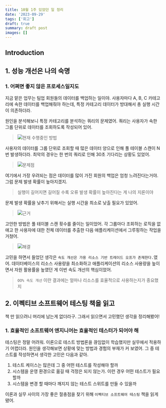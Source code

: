 ```yaml
---
title: 10월 1주 있었던 일 정리
date: '2023-09-29'
tags: ['회고']
draft: true
summary: draft post
images: []
---
```


## Introduction

<TOCInline toc={props.toc} exclude="Introduction" />

## 1. 성능 개선은 나의 숙명

### 1. 어쩌면 좋지 않은 프로세스일지도

지금 맡은 업무는 팀업 회원들의 데이터를 백업하는 일이야.
사용자마다 A, B, C 카테고리에 속한 데이터를 백업해줘야 하는데, 특정 카테고리 데이터가 방대해서 총 실행 시간이 의존하더라.

원인을 분석해보니 특정 카테고리를 분석하는 쿼리의 문제였어.
쿼리는 사용자가 속한 그룹 단위로 데이터를 조회하도록 작성되어 있어.

> ![현재 수행중인 방법](/static/images/10m1w/1.png)

사용자의 데이터를 그룹 단위로 조회할 때 많은 데이터 양으로 인해 풀 테이블 스캔이 N 번 발생하더라.
최악의 경우는 한 번의 쿼리로 인해 30초 기다리는 상황도 있었어.

> ![문제점](/static/images/10m1w/2.png)

여기에서 가장 우려되는 점은 데이터를 많이 가진 회원의 백업은 엄청 느려진다는거야.
그럼 문제 발생 확률이 높아지겠지.

> 실행이 길어지면 길어질 수록 오류 발생 확률이 높아진다는 게 나의 지론이야

문제 발생 확률을 낮추기 위해서는 실행 시간을 최소로 낮출 필요가 있었어.

> ![근거](/static/images/10m1w/3.png)

고안한 방법은 풀 테이블 스캔 횟수를 줄이는 일이었어.
각 그룹마다 조회하는 로직을 없애고 한 사용자에 대한 전체 데이터를 추출한 다음 애플리케이션에서 그루핑하는 작업을 거쳤어.

> ![해결](/static/images/10m1w/3.png)

고민을 하면서 들었던 생각은 `속도 개선은 가용 리소스 기반 트레이드 오프가 존재한다.`였어.
데이터베이스의 리소스 사용량을 최소화하고 애플리케이션의 리소스 사용량을 높이면서 자원 활용률을 높였던 게 이번 속도 개선의 핵심이었어.

> `OO% 속도 개선` 이란 결과에는 얼마나 리소스를 효율적으로 사용하는지가 중요했지

## 2. 이펙티브 소프트웨어 테스팅 책을 읽고

책 만 읽으려니 머리에 남는게 없더라구. 그래서 읽으면서 고민했던 생각을 정리해봤어!

### 1. 효율적인 소프트웨어 엔지니어는 효율적인 테스터가 되어야 해

테스팅은 정말 어려워. 이론으로 테스트 방법론을 끊임없이 학습했지만 실무에서 적용하기 어렵더라.
원인을 생각해보면 상황에 맞는 방법과 경험의 부재가 커 보였어.
그 중 테스트를 작성하면서 생각한 고민은 다음과 같아.

1. 테스트 케이스는 많은데 그 중 어떤 테스트를 작성해야 할까
2. 시스템을 운영 환경으로 옮길 때 걱정은 되지 않는가. 이런 경우 어떤 테스트가 필요할까
3. 시스템을 변경 할 때마다 깨지지 않는 테스트 스위트를 만들 수 있을까

이론과 실무 사이의 가장 좋은 절충점을 찾기 위해 `이펙티브 소프트웨어 테스팅` 책을 읽게 됐어.

